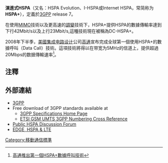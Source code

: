 {{NoteTA
|G1=Electronics
}}
{{Request translation}}
'''演進式HSPA'''（又名：HSPA Evolution、I-HSPA或Internet HSPA，常简称为'''HSPA+'''），定義於[[3GPP|3GPP]] release 7。

在使用[[MIMO|MIMO]]技術以及更高速的[[調變|調變]]技術下，HSPA+提供HSPA的數據傳輸率達到下行42Mbit/s以及上行23Mbit/s,這種技術現在被稱為DC-HSPA+。

2008年下半季，[[美國|美國]][[集成电路设计|集成电路设计]]公司[[高通|高通]]宣布完成全球第一個使用HSPA+的數據呼叫（Data Call）技術。這項技術將得以在带宽为5MHz的信道上，提供超過20Mbps的数据傳輸速率<ref>[http://www.mem.com.tw/news_content.asp?sn=0808060008 高通推出第一個HSPA+數據呼叫技術]{{dead link|date=2018年3月 |bot=InternetArchiveBot |fix-attempted=yes }}</ref>。

== 注釋 ==
<references/>

== 外部連結 ==
* [http://www.3gpp.org/ 3GPP]
* Free download of 3GPP standards available at
** [https://web.archive.org/web/20081026202407/http://www.3gpp.org/specs/specs.htm 3GPP Specifications Home Page]
** [http://webapp.etsi.org/key/queryform.asp ETSI GSM UMTS 3GPP Numbering Cross Reference] {{Wayback|url=http://webapp.etsi.org/key/queryform.asp |date=20130726152313 }}
* [http://www.linkedin.com/groups?gid=1888232 Public HSPA Discussion Forum] {{Wayback|url=http://www.linkedin.com/groups?gid=1888232 |date=20190324130924 }}
* [https://web.archive.org/web/20090327022059/http://www.3gamericas.org/documents/2006_Rysavy_Data_Paper_FINAL_09.15.06.pdf EDGE, HSPA & LTE]
{{Mobile telecommunications standards}}
{{Internet access}}

[[Category:移動通信標準|Category:移動通信標準]]